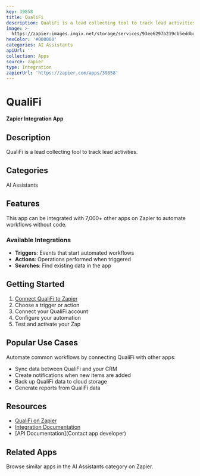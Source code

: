 ```yaml
---
key: 39858
title: QualiFi
description: QualiFi is a lead collecting tool to track lead activities.
image: >-
  https://zapier-images.imgix.net/storage/services/93ee6297b219cb5eddbda3309834337e.png?auto=format%2Ccompress&ixlib=python-3.0.0&q=50
hexColor: '#000000'
categories: AI Assistants
apiUrl: ''
collection: Apps
source: zapier
type: Integration
zapierUrl: 'https://zapier.com/apps/39858'
---
```

# QualiFi

**Zapier Integration App**

## Description

QualiFi is a lead collecting tool to track lead activities.

## Categories

AI Assistants

## Features

This app can be integrated with 7,000+ other apps on Zapier to automate workflows without code.

### Available Integrations

- **Triggers**: Events that start automated workflows
- **Actions**: Operations performed when triggered
- **Searches**: Find existing data in the app

## Getting Started

1. [Connect QualiFi to Zapier](https://zapier.com/apps/39858)
2. Choose a trigger or action
3. Connect your QualiFi account
4. Configure your automation
5. Test and activate your Zap

## Popular Use Cases

Automate common workflows by connecting QualiFi with other apps:

- Sync data between QualiFi and your CRM
- Create notifications when new items are added
- Back up QualiFi data to cloud storage
- Generate reports from QualiFi data

## Resources

- [QualiFi on Zapier](https://zapier.com/apps/39858)
- [Integration Documentation](https://zapier.com/apps/39858/integrations)
- [API Documentation](Contact app developer)

## Related Apps

Browse similar apps in the AI Assistants category on Zapier.
